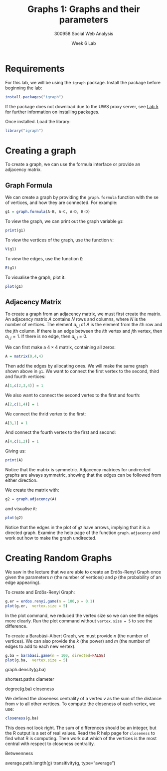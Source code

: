 % Graphs 1: Graphs and their parameters
% 300958 Social Web Analysis 
% Week 6 Lab


# Requirements

For this lab, we will be using the `igraph` package. Install the
package before beginning the lab:

```r
install.packages("igraph")
```

If the package does not download due to the UWS proxy server, see [Lab
5](300958.week05.lab.html) for further information on installing
packages.

Once installed. Load the library:
```r
library("igraph")
```


# Creating a graph


To create a graph, we can use the formula interface or provide an
adjacency matrix.

## Graph Formula

We can create a graph by providing the `graph.formula` function with the se of vertices, and how they are connected. For example:
```r
g1 = graph.formula(A-B, A-C, A-D, B-D)
```
To view the graph, we can print out the graph variable `g1`:
```r
print(g1)
```
To view the vertices of the graph, use the function `V`:
```r
V(g1)
```
To view the edges, use the function `E`:
```r
E(g1)
```
To visualise the graph, plot it:
```r
plot(g1)
```

## Adjacency Matrix

To create a graph from an adjacency matrix, we must first create the
matrix. An adjacency matrix $A$ contains $N$ rows and columns, where
$N$ is the number of vertices. The element $a_{i,j}$ of $A$ is the
element from the $i$th row and the $j$th column. If there is an edge
between the $i$th vertex and $j$th vertex, then $a_{i,j} = 1$.
If there is no edge, then $a_{i,j} = 0$.

We can first make a $4\times 4$ matrix, containing all zeros:
```r
A = matrix(0,4,4)
```
Then add the edges by allocating ones. We will make the same graph
shown above in `g1`. We want to connect the first vertex to the
second, third and fourth vertices:
```r
A[1,c(2,3,4)] = 1
```
We also want to connect the second vertex to the first and fourth:
```r
A[2,c(1,4)] = 1
```
We connect the thrid vertex to the first:
```r
A[3,1] = 1
```
And connect the fourth vertex to the first and second:
```r
A[4,c(1,2)] = 1
```
Giving us:
```r
print(A)
```
Notice that the matrix is symmetric. Adjacency matrices for undirected
graphs are always symmetric, showing that the edges can be followed
from either direction.

We create the matrix with:
```r
g2 = graph.adjacency(A)
```
and visualise it:
```r
plot(g2)
```

Notice that the edges in the plot of `g2` have arrows, implying that
it is a directed graph. Examine the help page of the function 
`graph.adjacency` and work out how to make the graph undirected.




# Creating Random Graphs

We saw in the lecture that we are able to create an Erdős-Renyi Graph
once given the parameters $n$ (the number of vertices) and $p$ (the
probability of an edge appearing).

To create and Erdős-Renyi Graph:
```r
g.er = erdos.renyi.game(n = 100,p = 0.1)
plot(g.er,  vertex.size = 5)
```

In the plot command, we reduced the vertex size so we can see the
edges more clearly. Run the plot command without `vertex.size = 5` to
see the difference.


To create a Barabási–Albert Graph, we must provide $n$ (the number of
vertices). We can also provide the $k$ (the power) and $m$ (the number
of edges to add to each new vertex).
```r
g.ba = barabasi.game(n = 100, directed=FALSE)
plot(g.ba,  vertex.size = 5)
```



graph.density(g.ba)

shortest.paths
diameter


degree(g.ba)
closeness


We defined the closeness centrality of a vertex $v$ as the sum of the
distance from $v$ to all other vertices. To compute the closeness of
each vertex, we use:
```r
closeness(g.ba)
```
This does not look right. The sum of differences should be an integer,
but the R output is a set of real values. Read the R help page for
`closeness` to find what R is computing. Then work out which of the
vertices is the most central with respect to closeness centrality.


Betweenness


average.path.length(g)
transitivity(g, type="average")

